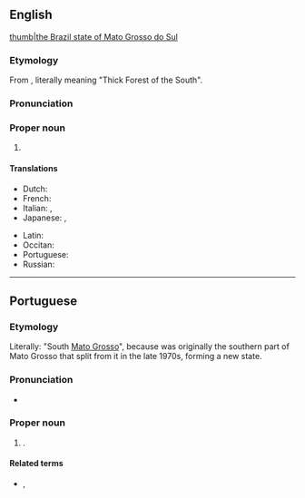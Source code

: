 ==English==
{{wikipedia}}
[[file:Brazil State MatoGrossodoSul.svg|thumb|the Brazil state of Mato Grosso do Sul]]

===Etymology===
From {{etyl|pt|en}}, literally meaning "Thick Forest of the South".

===Pronunciation===
{{rfp|en||en}}

===Proper noun===
{{en-proper noun|head=Mato Grosso do Sul}}

# {{place|en|state|r/Center-West Region|c/Brazil|capital=Campo Grande}}

====Translations====
{{trans-top|state in south-western Brazil}}
* Dutch: {{t+|nl|Mato Grosso do Sul}}
* French: {{t|fr|Mato Grosso du Sud|m}}
* Italian: {{t|it|Mato Grosso do Sul|m}}, {{t|it|Mato Grosso del Sud|m}}
* Japanese: {{t|ja|マットグロッソ・ド・スル州|tr=Mattogurosso do suru-shū}}, {{t|ja|南マットグロッソ州|tr=Minami Mattogurosso-shū}}
{{trans-mid}}
* Latin: {{t|la|Matogrossensis Australis}}
* Occitan: {{t|oc|Mato Grosso del Sud|m}}
* Portuguese: {{t+|pt|Mato Grosso do Sul|m}}
* Russian: {{t|ru|Ма́ту-Гро́су-ду-Сул}}
{{trans-bottom}}

----

==Portuguese==
===Etymology===
Literally: "South [[Mato Grosso]]", because was originally the southern part of Mato Grosso that split from it in the late 1970s, forming a new state.

===Pronunciation===
* {{a|Brazil}} {{IPA|pt|/ˈma.tu ˈɡɾo.su du ˈsuw/}}

===Proper noun===
{{pt-proper noun|m}}
# {{place|pt|state|macroregion/pt:Central-West Region|c/pt:Brazil|capital=pt:Campo Grande}}.
#: {{syn|pt|MS}} {{gloss|abbreviation}}

====Related terms====
* {{l|pt|sul-mato-grossense}}, {{l|pt|mato-grossense-do-sul}} {{gloss|[[demonym]]s}}